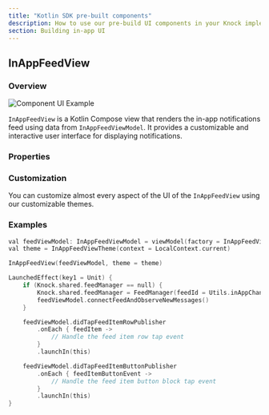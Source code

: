 ```yaml
---
title: "Kotlin SDK pre-built components"
description: How to use our pre-build UI components in your Knock implementation.
section: Building in-app UI
---
```


## InAppFeedView

### Overview

<Image
  src="/images/ios-in-app-feed.png"
  alt="Component UI Example"
  width={1300}
  height={798}
  className="rounded-md mx-auto border border-gray-200"
/>

`InAppFeedView` is a Kotlin Compose view that renders the in-app notifications feed using data from `InAppFeedViewModel`. It provides a customizable and interactive user interface for displaying notifications.

### Properties

<Attributes>
  <Attribute
    name="viewModel"
    type="InAppFeedViewModel"
    description="The ViewModel containing the logic for the InAppFeedView."
  />
  <Attribute
    name="theme"
    type="InAppFeedTheme"
    description="Defines the appearance of the feed view and its components."
  />
</Attributes>

### Customization

You can customize almost every aspect of the UI of the `InAppFeedView` using our customizable themes.

### Examples

```swift
val feedViewModel: InAppFeedViewModel = viewModel(factory = InAppFeedViewModelFactory(LocalContext.current))
val theme = InAppFeedViewTheme(context = LocalContext.current)

InAppFeedView(feedViewModel, theme = theme)

LaunchedEffect(key1 = Unit) {
    if (Knock.shared.feedManager == null) {
        Knock.shared.feedManager = FeedManager(feedId = Utils.inAppChannelId)
        feedViewModel.connectFeedAndObserveNewMessages()
    }

    feedViewModel.didTapFeedItemRowPublisher
        .onEach { feedItem ->
            // Handle the feed item row tap event
        }
        .launchIn(this)

    feedViewModel.didTapFeedItemButtonPublisher
        .onEach { feedItemButtonEvent ->
            // Handle the feed item button block tap event
        }
        .launchIn(this)
}
```
